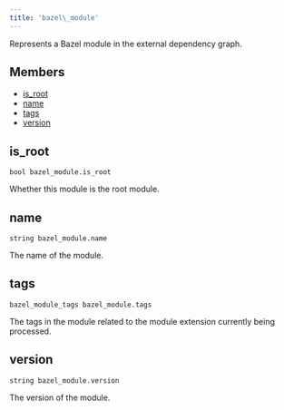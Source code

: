 ```yaml
---
title: 'bazel\_module'
---
```




Represents a Bazel module in the external dependency graph.

## Members

- [is\_root](#is_root)
- [name](#name)
- [tags](#tags)
- [version](#version)

## is\_root

```
bool bazel_module.is_root
```

 Whether this module is the root module.



## name

```
string bazel_module.name
```

 The name of the module.



## tags

```
bazel_module_tags bazel_module.tags
```

 The tags in the module related to the module extension currently being processed.



## version

```
string bazel_module.version
```

 The version of the module.
